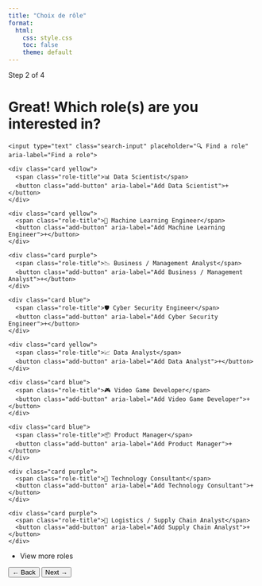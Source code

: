 ```yaml
---
title: "Choix de rôle"
format: 
  html:
    css: style.css
    toc: false
    theme: default
---
```


<div class="container">
  <div class="step">Step 2 of 4</div>
  <h1>Great! Which role(s) are you interested in?</h1>

  <div class="search-box">
    <input type="text" class="search-input" placeholder="🔍 Find a role" aria-label="Find a role">
  </div>

  <div class="grid">

    <div class="card yellow">
      <span class="role-title">📊 Data Scientist</span>
      <button class="add-button" aria-label="Add Data Scientist">+</button>
    </div>

    <div class="card yellow">
      <span class="role-title">🤖 Machine Learning Engineer</span>
      <button class="add-button" aria-label="Add Machine Learning Engineer">+</button>
    </div>

    <div class="card purple">
      <span class="role-title">📉 Business / Management Analyst</span>
      <button class="add-button" aria-label="Add Business / Management Analyst">+</button>
    </div>

    <div class="card blue">
      <span class="role-title">🛡️ Cyber Security Engineer</span>
      <button class="add-button" aria-label="Add Cyber Security Engineer">+</button>
    </div>

    <div class="card yellow">
      <span class="role-title">📈 Data Analyst</span>
      <button class="add-button" aria-label="Add Data Analyst">+</button>
    </div>

    <div class="card blue">
      <span class="role-title">🎮 Video Game Developer</span>
      <button class="add-button" aria-label="Add Video Game Developer">+</button>
    </div>

    <div class="card blue">
      <span class="role-title">📦 Product Manager</span>
      <button class="add-button" aria-label="Add Product Manager">+</button>
    </div>

    <div class="card purple">
      <span class="role-title">📐 Technology Consultant</span>
      <button class="add-button" aria-label="Add Technology Consultant">+</button>
    </div>

    <div class="card purple">
      <span class="role-title">🚚 Logistics / Supply Chain Analyst</span>
      <button class="add-button" aria-label="Add Supply Chain Analyst">+</button>
    </div>

  </div>

  <div class="more">+ View more roles</div>

  <div class="navigation">
    <button class="back">← Back</button>
    <button class="next">Next →</button>
  </div>
</div>
